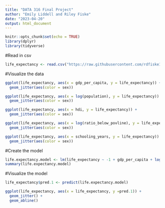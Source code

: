 ```yaml
---
title: "DATA 316 Final Project"
author: "Emily Liddell and Riley Fiske"
date: "2023-04-20"
output: html_document
---
```


```r
knitr::opts_chunk$set(echo = TRUE)
library(dplyr)
library(tidyverse)
```

#Read in csv
```r
life_expectancy <- read.csv("https://raw.githubusercontent.com/rdfiske17/DATA316FinalProject/main/Datasets/life_expectancy_data.csv")
```

#Visualize the data
```r
ggplot(life_expectancy, aes(x = gdp_per_capita, y = life_expectancy)) +
  geom_jitter(aes(color = sex))

ggplot(life_expectancy, aes(x = log(population), y = life_expectancy)) +
  geom_jitter(aes(color = sex))

ggplot(life_expectancy, aes(x = hdi, y = life_expectancy)) +
  geom_jitter(aes(color = sex))

ggplot(life_expectancy, aes(x = log(ratio_below_povline), y = life_expectancy)) +
  geom_jitter(aes(color = sex))

ggplot(life_expectancy, aes(x = schooling_years, y = life_expectancy)) +
  geom_jitter(aes(color = sex))
```
#Create the model
```r
life.expectancy.model <- lm(life_expectancy ~ -1 + gdp_per_capita + log(ratio_below_povline + 0.01) + schooling_years + as.factor(sex), data = life_expectancy)
summary(life.expectancy.model)
```
#Visualize the model
```r
life_expectancy$pred.1 <- predict(life.expectancy.model)

ggplot(life_expectancy, aes(x = life_expectancy, y =pred.1)) +
  geom_jitter() +
  geom_abline()
```
